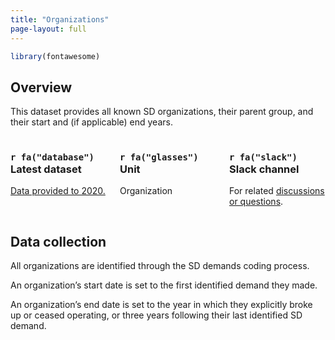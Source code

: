```yaml
---
title: "Organizations"
page-layout: full
---
```


```r
library(fontawesome)
```

## Overview

This dataset provides all known SD organizations, their parent group, and their start and (if applicable) end years. 

:::: {.columns}

::: {.column width="30%"}
### `r fa("database")`   Latest dataset

[Data provided to 2020.](https://docs.google.com/spreadsheets/d/1GoJBH8fQg2sSaDvGo2FJZVLNFIpEX7vxITGf9fP6mOU/edit?usp=sharing) 
:::

::: {.column width="30%"}
### `r fa("glasses")`   Unit

Organization 
:::

::: {.column width="30%"}
### `r fa("slack")`   Slack channel

For related [discussions or questions](https://fragprojectco-xiy4179.slack.com/archives/C030Y502A02). 
:::

::::

## Data collection

All organizations are identified through the SD demands coding process. 

An organization's start date is set to the first identified demand they made.

An organization's end date is set to the year in which they explicitly broke up or ceased operating, or three years following their last identified SD demand.
